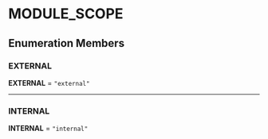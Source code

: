 
# MODULE\_SCOPE

## Enumeration Members

### EXTERNAL

 **EXTERNAL** = `"external"`

___

### INTERNAL

 **INTERNAL** = `"internal"`

